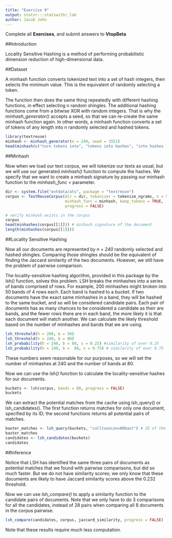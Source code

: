 ```yaml
---
title: "Exercise 9"
output: statsr:::statswithr_lab
author: Jacob John
---
```


<div id="instructions">
Complete all **Exercises**, and submit answers to **VtopBeta**
</div>


##Introduction

Locality Sensitive Hashing is a method of performing probabilistic dimension reduction of high-dimensional data. 

##Dataset

A minhash function converts tokenized text into a set of hash integers, then selects the minimum value. This is the equivalent of randomly selecting a token. 

The function then does the same thing repeatedly with different hashing functions, in effect selecting n random shingles. The additional hashing functions come from a bitwise XOR with random integers. That is why the *minhash_generator()* accepts a seed, so that we can re-create the same minhash function again. In other words, a minhash function converts a set of tokens of any length into n randomly selected and hashed tokens.

```r
library(textreuse)
minhash <- minhash_generator(n = 240, seed = 3552)
head(minhash(c("turn tokens into", "tokens into hashes", "into hashes fast")))
```

##Minhash

Now when we load our text corpus, we will tokenize our texts as usual, but we will use our generated *minhash()* function to compute the hashes. We specify that we want to create a minhash signature by passing our minhash function to the *minhash_func =* parameter.

```r
dir <- system.file("extdata/ats", package = "textreuse")
corpus <- TextReuseCorpus(dir = dir, tokenizer = tokenize_ngrams, n = 5,
                          minhash_func = minhash, keep_tokens = TRUE,
                          progress = FALSE)

# verify minhash exists in the corpus
corpus
head(minhashes(corpus[[1]])) # minhash signature of the document
length(minhashes(corpus[[1]]))
```


##Locality Sensitive Hashing

Now all our documents are represented by *n = 240* randomly selected and hashed shingles. Comparing those shingles should be the equivalent of finding the Jaccard similarity of the two documents. However, we still have the problem of pairwise comparison.

The locality-sensitive hashing algorithm, provided in this package by the *lsh()* function, solves this problem. LSH breaks the minhashes into a series of bands comprised of rows. For example, 200 minhashes might broken into 50 bands of 4 rows each. Each band is hashed to a bucket. If two documents have the exact same minhashes in a band, they will be hashed to the same bucket, and so will be considered candidate pairs. Each pair of documents has as many chances to be considered a candidate as their are bands, and the fewer rows there are in each band, the more likely it is that each document will match another. We can calculate the likely threshold based on the number of minhashes and bands that we are using.

```r
lsh_threshold(h = 200, b = 50)
lsh_threshold(h = 240, b = 80)
lsh_probability(h = 240, b = 80, s = 0.25) #similarity of over 0.25
lsh_probability(h = 240, b =  80, s = 0.75) # similarity of over 0.75
```

These numbers seem reasonable for our purposes, so we will set the number of minhashes at 240 and the number of bands at 80.

Now we can use the *lsh()* function to calculate the locality-sensitive hashes for our documents.

```r
buckets <- lsh(corpus, bands = 80, progress = FALSE)
buckets
```

We can extract the potential matches from the cache using lsh_query() or lsh_candidates(). The first function returns matches for only one document, specified by its ID; the second functions returns all potential pairs of matches.

```r
baxter_matches <- lsh_query(buckets, "calltounconv00baxt") # ID of the corpus
baxter_matches
candidates <- lsh_candidates(buckets)
candidates
```

##Inference

Notice that LSH has identified the same three pairs of documents as potential matches that we found with pairwise comparisons, but did so much faster. But we do not have similarity scores; we only know that these documents are likely to have Jaccard similarity scores above the 0.232 threshold.

Now we can use *lsh_compare()* to apply a similarity function to the candidate pairs of documents. Note that we only have to do 3 comparisons for all the candidates, instead of 28 pairs when comparing all 8 documents in the corpus pairwise.

```r
lsh_compare(candidates, corpus, jaccard_similarity, progress = FALSE)
```

Note that these results require much less computation.
